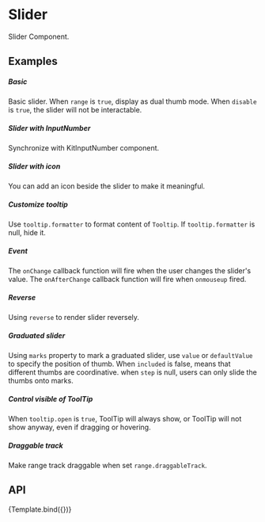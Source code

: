 
<Meta
    title="Design System/DataEntry/Slider"
    argTypes={argTypes}
/>

# Slider

Slider Component.

## Examples

##### Basic
Basic slider. When `range` is `true`, display as dual thumb mode. When `disable` is `true`, the slider will not be interactable.

<CustomCanvas content={Exemples.Basic} source={Sources.Basic} />

##### Slider with InputNumber
Synchronize with KitInputNumber component.

<CustomCanvas content={Exemples.WithInputNumber} source={Sources.WithInputNumber} />

##### Slider with icon
You can add an icon beside the slider to make it meaningful.

<CustomCanvas content={Exemples.WithIcon} source={Sources.WithIcon} />

##### Customize tooltip
Use `tooltip.formatter` to format content of `Tooltip`. If `tooltip.formatter` is null, hide it.

<CustomCanvas content={Exemples.Formatter} source={Sources.Formatter} />

##### Event
The `onChange` callback function will fire when the user changes the slider's value. The `onAfterChange` callback function will fire when `onmouseup` fired.

<CustomCanvas content={Exemples.Events} source={Sources.Events} />

##### Reverse
Using `reverse` to render slider reversely.

<CustomCanvas content={Exemples.Reversed} source={Sources.Reversed} />

##### Graduated slider
Using `marks` property to mark a graduated slider, use `value` or `defaultValue` to specify the position of thumb. When `included` is false, means that different thumbs are coordinative. when `step` is null, users can only slide the thumbs onto marks.

<CustomCanvas content={Exemples.Graduated} source={Sources.Graduated} />

##### Control visible of ToolTip
When `tooltip.open` is `true`, ToolTip will always show, or ToolTip will not show anyway, even if dragging or hovering.

<CustomCanvas content={Exemples.VisibleTooltip} source={Sources.VisibleTooltip} />

##### Draggable track
Make range track draggable when set `range.draggableTrack`.

<CustomCanvas content={Exemples.Draggable} source={Sources.Draggable} />


## API

<Canvas>
    <Story name="Slider">{Template.bind({})}</Story>
</Canvas>

<Controls story="Slider" />
